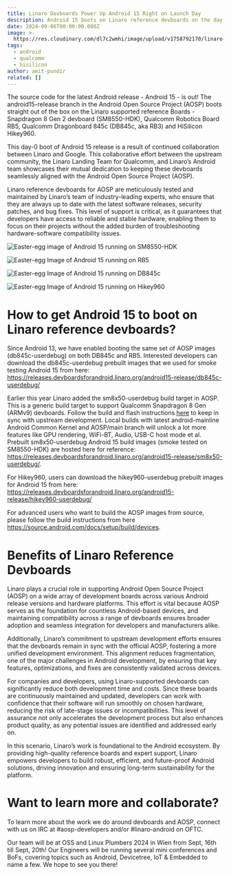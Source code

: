 ```yaml
---
title: Linaro Devboards Power Up Android 15 Right on Launch Day
description: Android 15 boots on Linaro reference devboards on the day of its release
date: 2024-09-06T00:00:00.000Z
image: >-
  https://res.cloudinary.com/dl7c2wmhi/image/upload/v1758792170/linaro-website/images/blog/image1_z6o8ic.png
tags:
  - android
  - qualcomm
  - hisilicon
author: amit-pundir
related: []
---
```


The source code for the latest Android release - Android 15 - is out! The android15-release branch in the Android Open Source Project (AOSP) boots straight out of the box on the Linaro supported reference Boards - Snapdragon 8 Gen 2 devboard (SM8550-HDK), Qualcomm Robotics Board RB5, Qualcomm Dragonboard 845c (DB845c, aka RB3) and HiSilicon Hikey960.

This day-0 boot of Android 15 release is a result of continued collaboration between Linaro and Google. This collaborative effort between the upstream community, the Linaro Landing Team for Qualcomm, and Linaro’s Android team showcases their mutual dedication to keeping these devboards seamlessly aligned with the Android Open Source Project (AOSP).

Linaro reference devboards for AOSP are meticulously tested and maintained by Linaro’s team of industry-leading experts, who ensure that they are always up to date with the latest software releases, security patches, and bug fixes. This level of support is critical, as it guarantees that developers have access to reliable and stable hardware, enabling them to focus on their projects without the added burden of troubleshooting hardware-software compatibility issues.

![Easter-egg image of Android 15 running on SM8550-HDK](https://res.cloudinary.com/dl7c2wmhi/image/upload/v1758792170/linaro-website/images/blog/image4_fwjoth.jpg)

![Easter-egg Image of Android 15 running on RB5](https://res.cloudinary.com/dl7c2wmhi/image/upload/v1758792170/linaro-website/images/blog/image2_ibbgnp.jpg)

![Easter-egg Image of Android 15 running on DB845c](https://res.cloudinary.com/dl7c2wmhi/image/upload/v1758792170/linaro-website/images/blog/image3_fqvkki.jpg)

![Easter-egg Image of Android 15 running on Hikey960](https://res.cloudinary.com/dl7c2wmhi/image/upload/v1758792170/linaro-website/images/blog/image5_udmw6f.jpg)

# How to get Android 15 to boot on Linaro reference devboards?

Since Android 13, we have enabled booting the same set of AOSP images (db845c-userdebug) on both DB845c and RB5. Interested developers can download the db845c-userdebug prebuilt images that we used for smoke testing Android 15 from here:
https://releases.devboardsforandroid.linaro.org/android15-release/db845c-userdebug/

Earlier this year Linaro added the sm8x50-userdebug build target in AOSP. This is a generic build target to support Qualcomm Snapdragon 8 Gen (ARMv9) devboards. Follow the build and flash instructions [here](https://devboardsforandroid.linaro.org/en/latest/devices/sm8550-hdk.html) to keep in sync with upstream development. Local builds with latest android-mainline Android Common Kernel and AOSP/main branch will unlock a lot more features like GPU rendering, WiFi-BT, Audio, USB-C host mode et al. Prebuilt sm8x50-userdebug Android 15 build images (smoke tested on SM8550-HDK) are hosted here for reference: https://releases.devboardsforandroid.linaro.org/android15-release/sm8x50-userdebug/.

For Hikey960, users can download the hikey960-userdebug prebuilt images for Android 15 from here: https://releases.devboardsforandroid.linaro.org/android15-release/hikey960-userdebug/

For advanced users who want to build the AOSP images from source, please follow the build instructions from here https://source.android.com/docs/setup/build/devices.

# Benefits of Linaro Reference Devboards

Linaro plays a crucial role in supporting Android Open Source Project (AOSP) on a wide array of development boards across various Android release versions and hardware platforms. This effort is vital because AOSP serves as the foundation for countless Android-based devices, and maintaining compatibility across a range of devboards ensures broader adoption and seamless integration for developers and manufacturers alike.
 
Additionally, Linaro’s commitment to upstream development efforts ensures that the devboards remain in sync with the official AOSP, fostering a more unified development environment. This alignment reduces fragmentation, one of the major challenges in Android development, by ensuring that key features, optimizations, and fixes are consistently validated across devices.
 
For companies and developers, using Linaro-supported devboards can significantly reduce both development time and costs. Since these boards are continuously maintained and updated, developers can work with confidence that their software will run smoothly on chosen hardware, reducing the risk of late-stage issues or incompatibilities. This level of assurance not only accelerates the development process but also enhances product quality, as any potential issues are identified and addressed early on.
 
In this scenario, Linaro’s work is foundational to the Android ecosystem. By providing high-quality reference boards and expert support, Linaro empowers developers to build robust, efficient, and future-proof Android solutions, driving innovation and ensuring long-term sustainability for the platform.

# Want to learn more and collaborate?

To learn more about the work we do around devboards and AOSP, connect with us on IRC at #aosp-developers and/or #linaro-android on OFTC.

Our team will be at OSS and Linux Plumbers 2024 in Wien from Sept, 16th till Sept, 20th! Our Engineers will be running several mini conferences and BoFs, covering topics such as Android, Devicetree, IoT & Embedded to name a few. We hope to see you there! 
